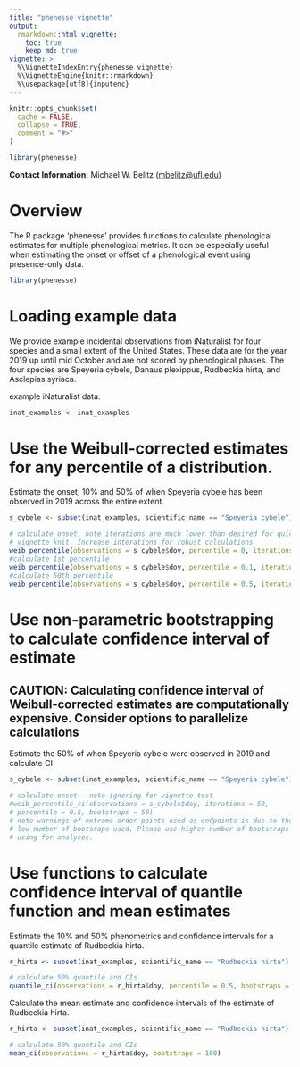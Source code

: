 ---
title: "phenesse vignette"
output:
  rmarkdown::html_vignette:
    toc: true
    keep_md: true
vignette: >
  %\VignetteIndexEntry{phenesse vignette}
  %\VignetteEngine{knitr::rmarkdown}
  %\usepackage[utf8]{inputenc}
---

```{r setup, include = FALSE, cache = FALSE, warning=FALSE}
knitr::opts_chunk$set(
  cache = FALSE,
  collapse = TRUE,
  comment = "#>"
)

library(phenesse)

```

**Contact Information:** Michael W. Belitz (<mbelitz@ufl.edu>)

# Overview

The R package 'phenesse' provides functions to calculate phenological estimates for multiple phenological metrics. It can be especially useful when estimating the onset or offset of a phenological event using presence-only data. 

```{r load_phenesse}
library(phenesse)
```

# Loading example data

We provide example incidental observations from iNaturalist for four species and a small extent of the United States. These data are for the year 2019 up until mid October and are not scored by phenological phases. The four species are Speyeria cybele, Danaus plexippus, Rudbeckia hirta, and Asclepias syriaca. 

example iNaturalist data:

```{r load_iNat_data}
inat_examples <- inat_examples
```

# Use the Weibull-corrected estimates for any percentile of a distribution. 

Estimate the onset, 10% and 50% of when Speyeria cybele has been observed in 2019 across the entire extent.

```{r Speyeria_cybele_estimates}
s_cybele <- subset(inat_examples, scientific_name == "Speyeria cybele")

# calculate onset, note iterations are much lower than desired for quick 
# vignette knit. Increase interations for robust calculations
weib_percentile(observations = s_cybele$doy, percentile = 0, iterations = 20)
#calculate 1st percentile
weib_percentile(observations = s_cybele$doy, percentile = 0.1, iterations = 20)
#calculate 50th percentile
weib_percentile(observations = s_cybele$doy, percentile = 0.5, iterations = 20)
```

# Use non-parametric bootstrapping to calculate confidence interval of estimate

## CAUTION: Calculating confidence interval of Weibull-corrected estimates are computationally expensive. Consider options to parallelize calculations

Estimate the 50% of when Speyeria cybele were observed in 2019 and calculate CI

```{r Speyeria_cybele_CIestimates}
s_cybele <- subset(inat_examples, scientific_name == "Speyeria cybele")

# calculate onset - note ignoring for vignette test
#weib_percentile_ci(observations = s_cybele$doy, iterations = 50,
# percentile = 0.5, bootstraps = 50)
# note warnings of extreme order points used as endpoints is due to the 
# low number of bootsraps used. Please use higher number of bootstraps if 
# using for analyses.
```

# Use functions to calculate confidence interval of quantile function and mean estimates

Estimate the 10% and 50% phenometrics and confidence intervals for a quantile estimate of Rudbeckia hirta.

```{r quantile_CIestimates}
r_hirta <- subset(inat_examples, scientific_name == "Rudbeckia hirta")

# calculate 50% quantile and CIs
quantile_ci(observations = r_hirta$doy, percentile = 0.5, bootstraps = 100)
```

Calculate the mean estimate and confidence intervals of the estimate of Rudbeckia hirta.

```{r mean_CIestimates}
r_hirta <- subset(inat_examples, scientific_name == "Rudbeckia hirta")

# calculate 50% quantile and CIs
mean_ci(observations = r_hirta$doy, bootstraps = 100)
```


